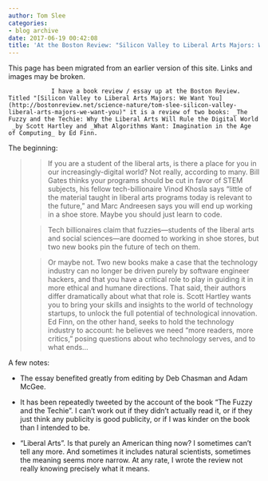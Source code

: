 ```yaml
---
author: Tom Slee
categories:
- blog archive
date: 2017-06-19 00:42:08
title: 'At the Boston Review: "Silicon Valley to Liberal Arts Majors: We Want You"'
---
```


::: {.callout-note}

This page has been migrated from an earlier version of this site. 
Links and images may be broken.

:::



				I have a book review / essay up at the Boston Review. Titled "[Silicon Valley to Liberal Arts Majors: We Want You](http://bostonreview.net/science-nature/tom-slee-silicon-valley-liberal-arts-majors-we-want-you)" it is a review of two books: _The Fuzzy and the Techie: Why the Liberal Arts Will Rule the Digital World  _by Scott Hartley and _What Algorithms Want: Imagination in the Age of Computing_ by Ed Finn.

The beginning:


<blockquote>

> 
> If you are a student of the liberal arts, is there a place for you in our increasingly-digital world? Not really, according to many. Bill Gates thinks your programs should be cut in favor of STEM subjects, his fellow tech-billionaire Vinod Khosla says “little of the material taught in liberal arts programs today is relevant to the future,” and Marc Andreesen says you will end up working in a shoe store. Maybe you should just learn to code.
> 
> 

> 
> Tech billionaires claim that fuzzies—students of the liberal arts and social sciences—are doomed to working in shoe stores, but two new books pin the future of tech on them.
> 
> 

> 
> Or maybe not. Two new books make a case that the technology industry can no longer be driven purely by software engineer hackers, and that you have a critical role to play in guiding it in more ethical and humane directions. That said, their authors differ dramatically about what that role is. Scott Hartley wants you to bring your skills and insights to the world of technology startups, to unlock the full potential of technological innovation. Ed Finn, on the other hand, seeks to hold the technology industry to account: he believes we need “more readers, more critics,” posing questions about who technology serves, and to what ends...
> 
> 
</blockquote>




A few notes:






 	
  * The essay benefited greatly from editing by Deb Chasman and Adam McGee.

 	
  * It has been repeatedly tweeted by the account of the book "The Fuzzy and the Techie". I can't work out if they didn't actually read it, or if they just think any publicity is good publicity, or if I was kinder on the book than I intended to be.

 	
  * "Liberal Arts". Is that purely an American thing now? I sometimes can't tell any more. And sometimes it includes natural scientists, sometimes the meaning seems more narrow. At any rate, I wrote the review not really knowing precisely what it means.

		
